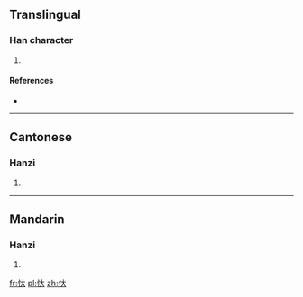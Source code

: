 ==Translingual==

===Han character===
{{Han char|rn=61|rad=心|as=03|sn=6|four=9403<sub>0</sub>|canj=心大 (PK)|ids=⿰[[忄]][[大]]}}

# {{defn|Han|sort=心03}}

====References====
* {{Han ref|kx=0376.150|dkj=10325|dj=0703.010|hdz=42272.050|uh=5FD5|ud=24533|bh=C9E0|bd=51680}}

----

==Cantonese==

===Hanzi===
{{yue-hanzi|jyut=[[taai3]]|y=taai3}}

# {{defn|lang=yue|sort=心03}}

----

==Mandarin==

===Hanzi===
{{cmn-hanzi|pin=[[shì]] ([[shi4]]), [[tài]] ([[tai4]])|wg=shih<sup>4</sup>, t'ai<sup>4</sup>}}

# {{defn|lang=cmn|sort=心03}}

[[fr:忕]]
[[pl:忕]]
[[zh:忕]]